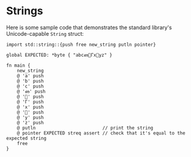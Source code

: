 # Strings

Here is some sample code that demonstrates the standard library's
Unicode-capable `String` struct:

```hop
import std::string::{push free new_string putln pointer}

global EXPECTED: *byte { "abcങ𢄯Γx𢐎yz" }

fn main {
    new_string
    @ 'a' push
    @ 'b' push
    @ 'c' push
    @ 'ങ' push
    @ '𢄯' push
    @ 'Γ' push
    @ 'x' push
    @ '𢐎' push
    @ 'y' push
    @ 'z' push
    @ putln                         // print the string
    @ pointer EXPECTED streq assert // check that it's equal to the expected string
    free
}
```
